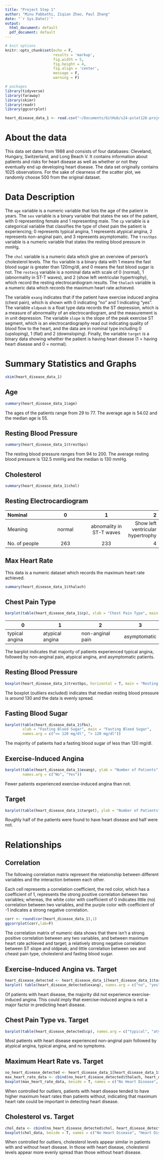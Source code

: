 ```yaml
---
title: "Project Step 1"
author: "Minu Pabbathi, Ziqian Zhao, Paul Zhang"
date: "`r Sys.Date()`"
output:
  html_document: default
  pdf_document: default
---
```


```r
# knit options
knitr::opts_chunk$set(echo = F,
                      results = 'markup',
                      fig.width = 5,
                      fig.height = 4,
                      fig.align = 'center',
                      message = F,
                      warning = F)

# packages
library(tidyverse)
library(faraway)
library(skimr)
library(readr)
library(ggcorrplot)

heart_disease_data_1 <- read.csv("~/Documents/GitHub/s24-pstat126-project/dataset/heart_disease_data_1.csv")
```


# About the data

This data set dates from 1988 and consists of four databases: Cleveland, Hungary, Switzerland, and Long Beach V. It contains information about patients and risks for heart disease as well as whether or not they eventually end up developing heart disease. The data set originally contains 1025 observations. For the sake of clearness of the scatter plot, we randomly choose 500 from the original dataset.


# Data Description

The `age` variable is a numeric variable that lists the age of the patient in years. The `sex` variable is a binary variable that states the sex of the patient, with 0 representing female and 1 representing male. The `cp` variable is a categorical variable that classifies the type of chest pain the patient is experiencing; 0 represents typical angina, 1 represents atypical angina, 2 represents non-anginal pain, and 3 represents asymptomatic. The `trestbps` variable is a numeric variable that states the resting blood pressure in mmHg.

The `chol` variable is a numeric data which give an overview of person's cholesterol levels. The `fbs` variable is a binary data with 1 means the fast blood sugar is greater than 120mg/dl, and 0 means the fast blood sugar is not. The `restecg` variable is a nominal data with scale of 0 (normal), 1 (abnormality in ST-T waves), and 2 (show left ventricular hypertrophy), which record the resting electrocardiogram results. The `thalach` variable is a numeric data which records the maximum heart rate achieved.

The variable `exang` indicates that if the patient have exercise induced angina (chest pain), which is shown with 0 indicating "no" and 1 indicating "yes". The variable `oldpeak` is a float type data records the ST depression, which is a measure of abnormality of an electrocardiogram, and the measurement is in unit depression. The variable `slope` is the slope of the peak exercise ST segment, which is an electrocardiography read out indicating quality of blood flow to the heart, and the data are in nominal type including 0 (upsloping), 1 (flat) and 2 (downsloping). Finally, the variable `target` is a binary data showing whether the patient is having heart disease (1 = having heart disease and 0 = normal).

# Summary Statistics and Graphs

```r
skim(heart_disease_data_1)
```


## Age

```r
summary(heart_disease_data_1$age)
```

The ages of the patients range from 29 to 77. The average age is 54.02 and the median age is 55.

## Resting Blood Pressure

```r
summary(heart_disease_data_1$trestbps)
```

The resting blood pressure ranges from 94 to 200. The average resting blood pressure is 132.5 mmHg and the median is 130 mmHg.

## Cholesterol

```r
summary(heart_disease_data_1$chol)
```

## Resting Electrocardiogram

| Nominal | 0 | 1 | 2|
|:-------|:-------:|:------:|------:|
| Meaning |   normal   |  abnomality in ST-T waves   | Show left ventricular hypertrophy| 
| No. of people |263|233|4|

## Max Heart Rate

This data is a numeric dataset which records the maximum heart rate achieved.

```r
summary(heart_disease_data_1$thalach)
```

## Chest Pain Type

```r
barplot(table(heart_disease_data_1$cp), xlab = "Chest Pain Type", main = "Number of Reports of Each Chest Pain Type")
```


| 0 | 1 | 2 | 3 |
----|---|----|-------
|typical angina | atypical angina | non-anginal pain | asymptomatic|

The barplot indicates that majority of patients experienced typical angina, followed by non-anginal pain, atypical angina, and asymptomatic patients.

## Resting Blood Pressure

```r
boxplot(heart_disease_data_1$trestbps, horizontal = T, main = "Resting Blood Pressure", xlab = "Blood Pressure in mmHg", outline = F)
```

The boxplot (outliers excluded) indicates that median resting blood pressure is around 130 and the data is evenly spread.

## Fasting Blood Sugar

```r
barplot(table(heart_disease_data_1$fbs), 
        xlab = "Fasting Blood Sugar", main = "Fasting Blood Sugar",
        names.arg = c("<= 120 mg/dl", "> 120 mg/dl"))
```

The majority of patients had a fasting blood sugar of less than 120 mg/dl.

## Exercise-Induced Angina

```r
barplot(table(heart_disease_data_1$exang), ylab = "Number of Patients", main="Exercise-Induced Angina",
        names.arg = c("No", "Yes"))
```

Fewer patients experienced exercise-induced angina than not.

## Target

```r
barplot(table(heart_disease_data_1$target), ylab = "Number of Patients", main="Heart Disease", names.arg = c("Normal", "Has Heart Disease"))
```

Roughly half of the patients were found to have heart disease and half were not.

\newpage

# Relationships

## Correlation

The following correlation matrix represent the relationship between different variables and the interaction between each other. 

Each cell represents a correlation coefficient, the red color, which has a coefficient of 1, represents the strong positive correlation between two variables; whereas, the white color with coefficient of 0 indicates little (no) correlation between two variables, and the purple color with coefficient of -1 indicates a strong negative correlation.

```r
corr <- round(cor(heart_disease_data_1),1)
ggcorrplot(corr,lab=F)
```

The correlation matrix of numeric data shows that there isn't a strong positive correlation between any two variables, and between maximum heart rate achieved and target; a relatively strong negative correlation between ST slope and oldpeak; and little correlation between sex and cheast pain type, cholesterol and fasting blood sugar.

## Exercise-Induced Angina vs. Target

```r
heart_disease_detected <- heart_disease_data_1[heart_disease_data_1$target == 1, ]
barplot( table(heart_disease_detected$exang), names.arg = c("no", "yes"), main = "Exercise-Induced Angina in Patients with Heart Disease", xlab = "Presence of Exercise-Induced Angina")
```

Of patients with heart disease, the majority did not experience exercise-induced angina. This could imply that exercise-induced angina is not a major factor in predicting heart disease.

## Chest Pain Type vs. Target

```r
barplot(table(heart_disease_detected$cp), names.arg = c("typical", "atypical", "non-anginal", "asymptomatic"), main = "Chest Pain Type in Patients with Heart Disease", xlab = "Type of Chest Pain")
```

Most patients with heart disease experienced non-anginal pain followed by atypical angina, typical angina, and no symptoms.

## Maximum Heart Rate vs. Target

```r
no_heart_disease_detected <- heart_disease_data_1[heart_disease_data_1$target == 0, ]
max_heart_rate_data <- cbind(no_heart_disease_detected$thalach, heart_disease_detected$thalach)
boxplot(max_heart_rate_data, beside = T, names = c("No Heart Disease", "Heart Disease"), main = "Maximum Heart Rate in Patients \nWithout Heart Disease vs. With Heart Disease", outline = F)
```

When controlled for outliers, patients with heart disease tended to have higher maximum heart rates than patients without, indicating that maximum heart rate could be important in detecting heart disease.


## Cholesterol vs. Target

```r
chol_data <- cbind(no_heart_disease_detected$chol, heart_disease_detected$chol)
boxplot(chol_data, beside = T, names = c("No Heart Disease", "Heart Disease"), main = "Cholesterol in Patients Without Heart \nDisease vs. With Heart Disease", outline = F)
```

When controlled for outliers, cholesterol levels appear similar in patients with and without heart disease. In those with heart disease, cholesterol levels appear more evenly spread than those without heart disease.

